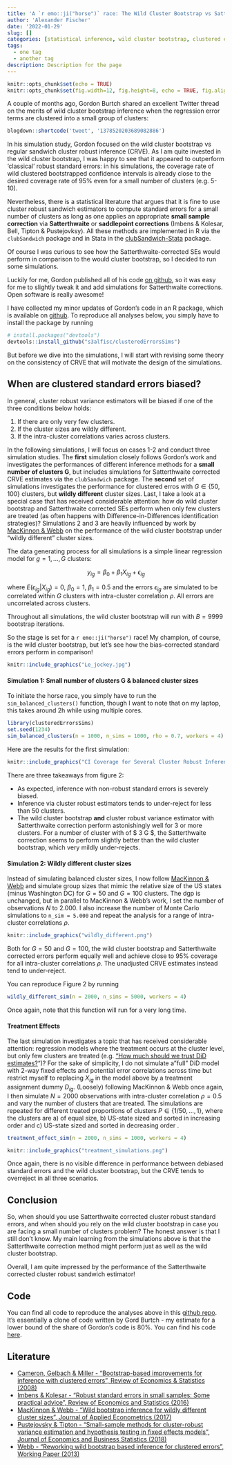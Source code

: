 ```yaml
---
title: 'A `r emo::ji("horse")` race: The Wild Cluster Bootstrap vs Satterthwaite-corrected Sandwich Estimators when the number of Clusters is small'
author: 'Alexander Fischer'
date: '2022-01-29'
slug: []
categories: [statistical inference, wild cluster bootstrap, clustered errors, Satterthwaite correction]
tags:
  - one tag
  - another tag
description: Description for the page
---
```


```r
knitr::opts_chunk$set(echo = TRUE)
knitr::opts_chunk$set(fig.width=12, fig.height=8, echo = TRUE, fig.align = "center")
```

A couple of months ago, Gordon Burtch shared an excellent Twitter thread on the merits of wild cluster bootstrap inference when the regression error terms are clustered into a small group of clusters:

```r
blogdown::shortcode('tweet', '1378520203689082886')
```

<!-- <blockquote class="twitter-tweet"><p lang="en" dir="ltr">How biased are clustered SEs with &#39;few&#39; clusters? A simulation illustrating this. DGP is y~x, 50 clusters, x is normal, true beta is 0.5. Plot of 1000 sims, beta estimate +95% CIs for each. Red = we did not cover true beta. Std SEs no good, clustered SEs yield ~95% coverage (1/6) <a href="https://t.co/z3eZdy1wb1">pic.twitter.com/z3eZdy1wb1</a></p>&mdash; Gord Burtch (@gburtch) <a href="https://twitter.com/gburtch/status/1378520203689082886?ref_src=twsrc%5Etfw">April 4, 2021</a></blockquote> <script async src="https://platform.twitter.com/widgets.js" charset="utf-8"></script>  -->

In his simulation study, Gordon focused on the wild cluster bootstrap vs regular sandwich cluster robust inference (CRVE). As I am quite invested in the wild cluster bootstrap, I was happy to see that it appeared to outperform 'classical' robust standard errors: in his simulations, the coverage rate of wild clustered bootstrapped confidence intervals is already close to the desired coverage rate of 95% even for a small number of clusters (e.g. 5-10). 

<!-- Have you ever heard of Satterthwaite degree-of-freedom bias-corrections for cluster robust standard error estimation? -->

<!-- Well, I myself have never seen them used in any applied econometrics paper \footnote{As it happens, Angrist \& Lavy ... }. But while writing this blog post, I realized that both the survey paper by [Cameron & Miller](http://cameron.econ.ucdavis.edu/research/Cameron_Miller_JHR_2015_February.pdf) and Mostly Harmless Econometrics both discuss ... -->

Nevertheless, there is a statistical literature that argues that it is fine to use cluster robust sandwich estimators to compute standard errors for a small number of clusters as long as one applies an appropriate **small sample correction** via **Satterthwaite** or **saddlepoint corrections** (Imbens & Kolesar, Bell, Tipton & Pustejovksy).
All these methods are implemented in R via the `clubSandwich` package and in Stata in the [clubSandwich-Stata](https://github.com/jepusto/clubSandwich-Stata) package.

Of course I was curious to see how the Satterthwaite-corrected SEs would perform in comparison to the would cluster bootstrap, so I decided to run some simulations.

Luckily for me, Gordon published all of his code [on github](https://github.com/gburtch/simulating_cluster_SEs), so it was easy for me to slightly tweak it and add simulations for Satterthwaite corrections. Open software is really awesome!

I have collected my minor updates of Gordon's code in an R package, which is available on [github](https://github.com/s3alfisc/clusteredErrorsSims). To reproduce all analyses below, you simply have to install the package by running

```r
# install.packages("devtools")
devtools::install_github("s3alfisc/clusteredErrorsSims")
```

But before we dive into the simulations, I will start with revising some theory on the consistency of CRVE that will motivate the design of the simulations. 

## When are clustered standard errors biased? 

In general, cluster robust variance estimators will be biased if one of the three conditions below holds: 

1. If there are only very few clusters. 
2. If the cluster sizes are wildly different. 
3. If the intra-cluster correlations varies across clusters. 

In the following simulations, I will focus on cases 1-2 and conduct three simulation studies. The **first** simulation closely follows Gordon's work and investigates the performances of different inference methods for a **small number of clusters G**, but includes simulations for Satterthwaite corrected CRVE estimates via the `clubSandwich` package. The **second** set of simulations investigates the performance for clustered erros with $G \in \{50, 100\}$ clusters, but **wildly different** cluster sizes. Last, I take a look at a special case that has received considerable attention: how do wild cluster bootstrap and Satterthwaite corrected SEs perform when only few clusters are treated (as often happens with Difference-in-Differences identification strategies)? Simulations 2 and 3 are heavily influenced by work by [MacKinnon & Webb](https://ageconsearch.umn.edu/record/274639/files/qed_wp_1314.pdf) on the performance of the wild cluster bootstrap under "wildly different" cluster sizes. 

The data generating process for all simulations is a simple linear regression model for $g = 1, ..., G$ clusters: 

$$
  y_{ig} = \beta_0 + \beta_1 X_{ig} + \epsilon_{ig}
$$

where $E(\epsilon_{ig}|X_{ig}) = 0$, $\beta_0 = 1$, $\beta_1 = 0.5$ and the errors $\epsilon_{ig}$ are simulated to be correlated within $G$ clusters with intra-cluster correlation $\rho$. All errors are uncorrelated across clusters.  

Throughout all simulations, the wild cluster bootstrap will run with $B = 9999$ bootstrap iterations. 

So the stage is set for a `r emo::ji("horse")` race! My champion, of course, is the wild cluster bootstrap, but let's see how the bias-corrected standard errors perform in comparison! 

```r
knitr::include_graphics("Le_jockey.jpg")
```

#### Simulation 1: Small number of clusters G & balanced cluster sizes

To initiate the horse race, you simply have to run the `sim_balanced_clusters()` function, though I want to note that on my laptop, this takes around 2h while using multiple cores. 

```r
library(clusteredErrorsSims)
set.seed(1234)
sim_balanced_clusters(n = 1000, n_sims = 1000, rho = 0.7, workers = 4)
```

Here are the results for the first simulation: 

```r
knitr::include_graphics("CI Coverage for Several Cluster Robust Inference Methods.png")
```

There are three takeaways from figure 2: 

+ As expected, inference with non-robust standard errors is severely biased. 
+ Inference via cluster robust estimators tends to under-reject for less than 50 clusters. 
+ The wild cluster bootstrap **and** cluster robust variance estimator with Satterthwaite correction perform astonishingly well for 3 or more clusters. For a number of cluster with of $ 3 \leq G \leq 10$, the Satterthwaite correction seems to perform slightly better than the wild cluster bootstrap, which very mildly under-rejects. 

#### Simulation 2: Wildly different cluster sizes

Instead of simulating balanced cluster sizes, I now follow [MacKinnon & Webb](https://ageconsearch.umn.edu/record/274639/files/qed_wp_1314.pdf) and simulate group sizes that mimic the relative size of the US states (minus Washington DC) for $G=50$ and $G = 100$ clusters. The dgp is unchanged, but in parallel to MacKinnon & Webb's work, I set the number of observations $N$ to $2.000$. I also increase the number of Monte Carlo simulations to `n_sim = 5.000` and repeat the analysis for a range of intra-cluster correlations $\rho$.

```r
knitr::include_graphics("wildly_different.png")
```

Both for $G = 50$ and $G = 100$, the wild cluster bootstrap and Satterthwaite corrected errors perform equally well and achieve close to 95% coverage for all intra-cluster correlations $\rho$. The unadjusted CRVE estimates instead tend to under-reject. 

You can reproduce Figure 2 by running 

```r
wildly_different_sim(n = 2000, n_sims = 5000, workers = 4)
```

Once again, note that this function will run for a very long time. 

#### Treatment Effects

The last simulation investigates a topic that has received considerable attention: regression models where the treatment occurs at the cluster level, but only few clusters are treated (e.g. ["How much should we trust DiD estimates?](https://academic.oup.com/qje/article-abstract/119/1/249/1876068?redirectedFrom=fulltext&login=false)")? For the sake of simplicity, I do not simulate a "full" DiD model with 2-way fixed effects and potential error correlations across time but restrict myself to replacing $X_{ig}$ in the model above by a treatment assignment dummy $D_{ig}$. (Loosely) following MacKinnon & Webb once again, I then simulate $N=2000$ observations with intra-cluster correlation $\rho = 0.5$ and vary the number of clusters that are treated. The simulations are repeated for different treated proportions of clusters $P \in \{1/50, ..., 1\}$, where the clusters are a) of equal size, b) US-state sized and sorted in increasing order and c) US-state sized and sorted in decreasing order \footnote{Note that while MacKinnon & Webb run up to 400.000 Monte Carlo iterations, I restrict myself to `n_sims = 1000` iterations}.   

```r
treatment_effect_sim(n = 2000, n_sims = 1000, workers = 4)
```

```r
knitr::include_graphics("treatment_simulations.png")
```

Once again, there is no visible difference in performance between debiased standard errors and the wild cluster bootstrap, but the CRVE tends to overreject in all three scenarios.

## Conclusion

So, when should you use Satterthwaite corrected cluster robust standard errors, and when should you rely on the wild cluster bootstrap in case you are facing a small number of clusters problem? The honest answer is that I still don't know. My main learning from the simulations above is that the Satterthwaite correction method might perform just as well as the wild cluster bootstrap. 

Overall, I am quite impressed by the performance of the Satterthwaite corrected cluster robust sandwich estimator! 


<!-- ### When the parameter of interest is a treatment effect  -->

<!-- In a final simulation, I investigate the (probably) most popular regression specification in all of economics: the regression specification of a Difference-in-Differences strategy - a two-way fixed effects model with a binary variable $D$, a treatment effect.   -->

<!-- Difference-in-Differences models are usually estimated by an  equation similar to  -->

<!-- $$ -->
<!--   y_{igt} =  -->
<!-- $$ -->

<!-- The parameter of interest ... But what happens if only few clusters are treated? Dangers of the pairs bootstrap - bootstrap samples without any treatment group. Solution wild cluster bootstrap. The paper by MacKinnon & Webb argues that the wild cluster bootstrap performs really well if few clusters are treated. Here, I will replicate MW's analysis for the WCB and compare it with the performance of Satterthwaite corrected robust estimators.  -->

<!-- Again, the data simulating process mimics the equation above. I further set $G = 50$ and the intra-cluster correlation $\rho = $ as in MW. Once again, the sample size is $N = 2000$, and the ...  -->

## Code 

You can find all code to reproduce the analyses above in this [github repo](https://github.com/s3alfisc/clusteredErrorsSims). It's essentially a clone of code written by Gord Burtch - my estimate for a lower bound of the share of Gordon's code is 80%. You can find his code [here](https://github.com/gburtch/simulating_cluster_SEs).

## Literature 

+ [Cameron, Gelbach & Miller - "Bootstrap-based improvements for inference with clustered errors", Review of Economics & Statistics (2008)](https://www.nber.org/system/files/working_papers/t0344/t0344.pdf)
+ [Imbens & Kolesar - "Robust standard errors in small samples: Some practical advice", Review of Economics and Statistics (2016)](https://www.nber.org/system/files/working_papers/w18478/w18478.pdf)
+ [MacKinnon & Webb - "Wild bootstrap inference for wildly different cluster sizes", Journal of Applied Econometrics (2017)](https://ageconsearch.umn.edu/record/274639/files/qed_wp_1314.pdf)
+ [Pustejovsky & Tipton - "Small-sample methods for cluster-robust variance estimation and hypothesis testing in fixed effects models", Journal of Economics and Business Statistics (2018)](https://arxiv.org/pdf/1601.01981.pdf)
+ [Webb - "Reworking wild bootstrap based inference for clustered errors", Working Paper (2013)](https://www.econstor.eu/bitstream/10419/97480/1/757403891.pdf)







